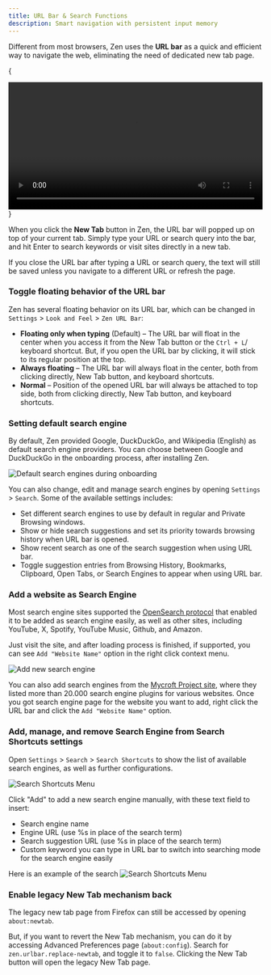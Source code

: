 ```yaml
---
title: URL Bar & Search Functions
description: Smart navigation with persistent input memory
---
```


Different from most browsers, Zen uses the **URL bar** as a quick and efficient way to navigate the web, eliminating the need of dedicated new tab page. 

{
<div align="center">
  <video width="100%" loop autoPlay>
    <source src="/assets/user-manual/urlbar/vid.mov" type="video/mp4" />
    Your browser does not support the video tag.
  </video>
</div>
}

When you click the **New Tab** button in Zen, the URL bar will popped up on top of your current tab. Simply type your URL or search query into the bar, and hit Enter to search keywords or visit sites directly in a new tab. 

<Callout>
If you close the URL bar after typing a URL or search query, the text will still be saved unless you navigate to a different URL or refresh the page.
</Callout>

### Toggle floating behavior of the URL bar

Zen has several floating behavior on its URL bar, which can be changed in `Settings` > `Look and Feel` > `Zen URL Bar`:
- **Floating only when typing** (Default) – The URL bar will float in the center when you access it from the New Tab button or the `Ctrl + L`/ keyboard shortcut. But, if you open the URL bar by clicking, it will stick to its regular position at the top.
- **Always floating** – The URL bar will always float in the center, both from clicking directly, New Tab button, and keyboard shortcuts.
- **Normal** – Position of the opened URL bar will always be attached to top side, both from clicking directly, New Tab button, and keyboard shortcuts.

### Setting default search engine

By default, Zen provided Google, DuckDuckGo, and Wikipedia (English) as default search engine providers. You can choose between Google and DuckDuckGo in the onboarding process, after installing Zen. 

![Default search engines during onboarding](/assets/user-manual/urlbar/onboarding-search.png)

You can also change, edit and manage search engines by opening `Settings` > `Search`. Some of the available settings includes:
- Set different search engines to use by default in regular and Private Browsing windows.
- Show or hide search suggestions and set its priority towards browsing history when URL bar is opened.
- Show recent search as one of the search suggestion when using URL bar.
- Toggle suggestion entries from Browsing History, Bookmarks, Clipboard, Open Tabs, or Search Engines to appear when using URL bar.

### Add a website as Search Engine

Most search engine sites supported the [OpenSearch protocol](https://developer.mozilla.org/docs/Web/OpenSearch) that enabled it to be added as search engine easily, as well as other sites, including YouTube, X, Spotify, YouTube Music, Github, and Amazon. 

Just visit the site, and after loading process is finished, if supported, you can see `Add "Website Name"` option in the right click context menu.

![Add new search engine](/assets/user-manual/urlbar/add-new-service.png)

You can also add search engines from the [Mycroft Project site](https://mycroftproject.com/search-engines.html), where they listed more than 20.000 search engine plugins for various websites. Once you got search engine page for the website you want to add, right click the URL bar and click the `Add "Website Name"` option.

### Add, manage, and remove Search Engine from Search Shortcuts settings

Open `Settings` > `Search` > `Search Shortcuts` to show the list of available search engines, as well as further configurations.

![Search Shortcuts Menu](/assets/user-manual/urlbar/search-shortcuts.png)

Click "Add" to add a new search engine manually, with these text field to insert:

- Search engine name
- Engine URL (use %s in place of the search term)
- Search suggestion URL (use %s in place of the search term)
- Custom keyword you can type in URL bar to switch into searching mode for the search engine easily

Here is an example of the search 
![Search Shortcuts Menu](/assets/user-manual/urlbar/search-shortcuts.png)


### Enable legacy New Tab mechanism back

The legacy new tab page from Firefox can still be accessed by opening `about:newtab`.

But, if you want to revert the New Tab mechanism, you can do it by accessing Advanced Preferences page (`about:config`). Search for `zen.urlbar.replace-newtab`, and toggle it to `false`. Clicking the New Tab button will open the legacy New Tab page.
